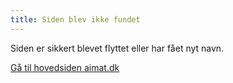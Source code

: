 ```yaml
---
title: Siden blev ikke fundet
---
```


Siden er sikkert blevet flyttet eller har fået nyt navn. 

[Gå til hovedsiden aimat.dk](https://aimat.dk)
